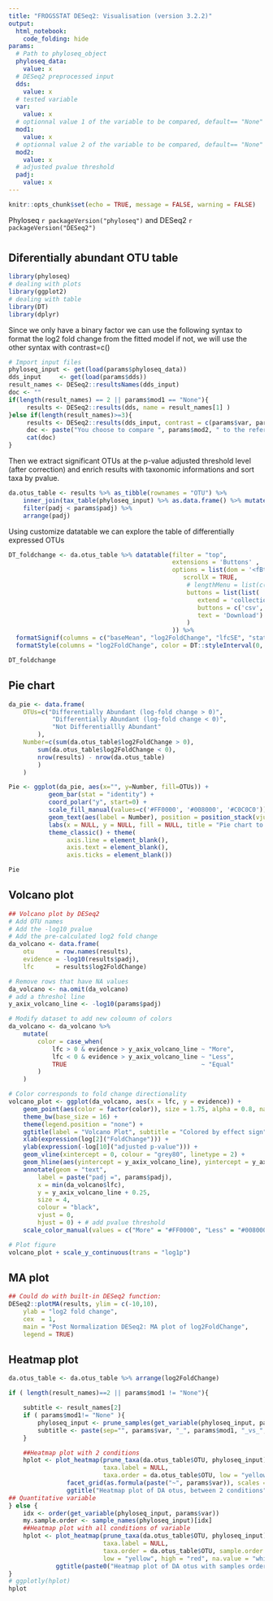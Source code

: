 ```yaml
---
title: "FROGSSTAT DESeq2: Visualisation (version 3.2.2)"
output: 
  html_notebook:
    code_folding: hide
params:
  # Path to phyloseq_object
  phyloseq_data:
    value: x
  # DESeq2 preprocessed input
  dds:
    value: x
  # tested variable
  var:
    value: x
  # optionnal value 1 of the variable to be compared, default== "None"
  mod1:
    value: x
  # optionnal value 2 of the variable to be compared, default== "None"
  mod2:
    value: x
  # adjusted pvalue threshold
  padj:
    value: x
---
```


<meta http-equiv="Content-Type" content="text/html; charset=UTF-8">

```r
knitr::opts_chunk$set(echo = TRUE, message = FALSE, warning = FALSE)
```
Phyloseq `r packageVersion("phyloseq")` and DESeq2 `r packageVersion("DESeq2")`

# {.tabset .tabset-fade .tabset-pills}
## Diferentially abundant OTU table

```r
library(phyloseq)
# dealing with plots
library(ggplot2)
# dealing with table
library(DT)
library(dplyr)
```

Since we only have a binary factor we can use the following syntax to format the log2 fold change from the fitted model
if not, we will use the other syntax with contrast=c()

```r
# Import input files
phyloseq_input <- get(load(params$phyloseq_data))
dds_input     <- get(load(params$dds))
result_names <- DESeq2::resultsNames(dds_input)
doc <- ""
if(length(result_names) == 2 || params$mod1 == "None"){
     results <- DESeq2::results(dds, name = result_names[1] )
}else if(length(result_names)>=3){
     results <- DESeq2::results(dds_input, contrast = c(params$var, params$mod1, params$mod2) )
     doc <- paste("You choose to compare ", params$mod2, " to the reference modality ", params$mod1, ". This implies that a positiv log2FoldChange means more abundant in ", params$mod2, " than in ", params$mod1, ".", sep="")
     cat(doc)
}
```

Then we extract significant OTUs at the p-value adjusted threshold level (after correction) and enrich results with taxonomic informations and sort taxa by pvalue.

```r

da.otus_table <- results %>% as_tibble(rownames = "OTU") %>% 
	inner_join(tax_table(phyloseq_input) %>% as.data.frame() %>% mutate(OTU = taxa_names(phyloseq_input)), by = "OTU") %>% 
    filter(padj < params$padj) %>%  
    arrange(padj)

```

Using customize datatable we can explore the table of differentially expressed OTUs
```r

DT_foldchange <- da.otus_table %>% datatable(filter = "top",                # ==> add filter for each column
                                             extensions = 'Buttons' , 
                                             options = list(dom = '<fBtlip>', 
                                                scrollX = TRUE, 
                                                 # lengthMenu = list(c(5,10,25,50,100,-1),c(5,10,25,50,100,"All")), # ==> trop couteux en mÃ©moire, mÃªme sur petit jeu
                                                 buttons = list(list(
                                                    extend = 'collection',
                                                    buttons = c('csv', 'excel'),
                                                    text = 'Download')
                                                 )
                                             )) %>% 
  formatSignif(columns = c("baseMean", "log2FoldChange", "lfcSE", "stat", "padj", "pvalue"), digits = 6) %>% 
  formatStyle(columns = "log2FoldChange", color = DT::styleInterval(0, c('red', 'green')))

DT_foldchange
```

## Pie chart
```r

da_pie <- data.frame(
    OTUs=c("Differentially Abundant (log-fold change > 0)",
            "Differentially Abundant (log-fold change < 0)",
            "Not Differentiallly Abundant"
        ),
    Number=c(sum(da.otus_table$log2FoldChange > 0), 
        sum(da.otus_table$log2FoldChange < 0), 
        nrow(results) - nrow(da.otus_table)
        )
    )

Pie <- ggplot(da_pie, aes(x="", y=Number, fill=OTUs)) + 
           geom_bar(stat = "identity") + 
           coord_polar("y", start=0) + 
           scale_fill_manual(values=c('#FF0000', '#008000', '#C0C0C0')) + 
           geom_text(aes(label = Number), position = position_stack(vjust = 0.5), color = "white") +
           labs(x = NULL, y = NULL, fill = NULL, title = "Pie chart to view OTUs number of Differential Abundance test") +
           theme_classic() + theme(
                axis.line = element_blank(), 
                axis.text = element_blank(),
                axis.ticks = element_blank())

Pie
```

## Volcano plot
```r
## Volcano plot by DESeq2
# Add OTU names
# Add the -log10 pvalue 
# Add the pre-calculated log2 fold change
da_volcano <- data.frame(
    otu      = row.names(results),
    evidence = -log10(results$padj), 
    lfc      = results$log2FoldChange)

# Remove rows that have NA values
da_volcano <- na.omit(da_volcano)
# add a threshol line
y_axix_volcano_line <- -log10(params$padj)

# Modify dataset to add new coloumn of colors
da_volcano <- da_volcano %>%
    mutate(
    	color = case_when(
    		lfc > 0 & evidence > y_axix_volcano_line ~ "More", 
    		lfc < 0 & evidence > y_axix_volcano_line ~ "Less", 
    		TRUE                                     ~ "Equal"
    	)
    )

# Color corresponds to fold change directionality
volcano_plot <- ggplot(da_volcano, aes(x = lfc, y = evidence)) + 
    geom_point(aes(color = factor(color)), size = 1.75, alpha = 0.8, na.rm = T) + # add gene points
    theme_bw(base_size = 16) +                                                    # clean up theme
    theme(legend.position = "none") +                                             # remove legend 
    ggtitle(label = "Volcano Plot", subtitle = "Colored by effect sign") +        # add title
    xlab(expression(log[2]("FoldChange"))) +                                      # x-axis label
    ylab(expression(-log[10]("adjusted p-value"))) +                              # y-axis label
    geom_vline(xintercept = 0, colour = "grey80", linetype = 2) +                                # add line at 0
    geom_hline(aes(yintercept = y_axix_volcano_line), yintercept = y_axix_volcano_line, colour = "grey80", linetype = 2) +
    annotate(geom = "text", 
        label = paste("padj =", params$padj), 
        x = min(da_volcano$lfc), 
        y = y_axix_volcano_line + 0.25, 
        size = 4,
        colour = "black",
        vjust = 0,
        hjust = 0) + # add pvalue threshold           
    scale_color_manual(values = c("More" = "#FF0000", "Less" = "#008000", "Equal" = "#C0C0C0")) # change colors

# Plot figure
volcano_plot + scale_y_continuous(trans = "log1p")
```

## MA plot
```r

## Could do with built-in DESeq2 function:
DESeq2::plotMA(results, ylim = c(-10,10),
    ylab = "log2 fold change",
    cex  = 1,
    main = "Post Normalization DESeq2: MA plot of log2FoldChange",
    legend = TRUE)
```

## Heatmap plot
```r

da.otus_table <- da.otus_table %>% arrange(log2FoldChange)

if ( length(result_names)==2 || params$mod1 != "None"){

    subtitle <- result_names[2]
    if ( params$mod1!= "None" ){
    	phyloseq_input <- prune_samples(get_variable(phyloseq_input, params$var) %in% c(params$mod1, params$mod2), phyloseq_input)
        subtitle <- paste(sep="", params$var, "_", params$mod1, "_vs_", params$mod2)
    }

    ##Heatmap plot with 2 conditions
	hplot <- plot_heatmap(prune_taxa(da.otus_table$OTU, phyloseq_input), 
						  taxa.label = NULL,
						  taxa.order = da.otus_table$OTU, low = "yellow", high = "red", na.value = "white") + 
				facet_grid(as.formula(paste("~", params$var)), scales = "free_x") + 
				ggtitle("Heatmap plot of DA otus, between 2 conditions", subtitle = subtitle)
## Quantitative variable
} else {
    idx <- order(get_variable(phyloseq_input, params$var))
    my.sample.order <- sample_names(phyloseq_input)[idx]
    ##Heatmap plot with all conditions of variable
    hplot <- plot_heatmap(prune_taxa(da.otus_table$OTU, phyloseq_input), 
    					  taxa.label = NULL,
    	                  taxa.order = da.otus_table$OTU, sample.order = my.sample.order, 
    	                  low = "yellow", high = "red", na.value = "white") + 
             ggtitle(paste0("Heatmap plot of DA otus with samples ordered according to ", params$var))
}
# ggplotly(hplot)
hplot
```
